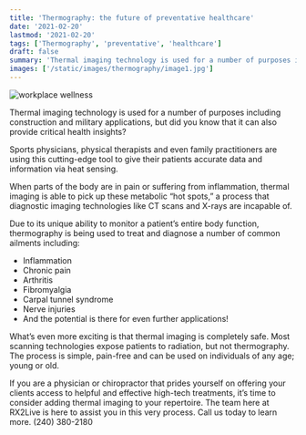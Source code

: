 ```yaml
---
title: 'Thermography: the future of preventative healthcare'
date: '2021-02-20'
lastmod: '2021-02-20'
tags: ['Thermography', 'preventative', 'healthcare']
draft: false
summary: 'Thermal imaging technology is used for a number of purposes including construction and military applications, but did you know that it can also provide critical health insights? Sports physicians, physical therapists and even family practitioners..'
images: ['/static/images/thermography/image1.jpg']
---
```


![workplace wellness](/static/images/thermography/image1.jpg)

Thermal imaging technology is used for a number of purposes including construction and military applications, but did you know that it can also provide critical health insights?

Sports physicians, physical therapists and even family practitioners are using this cutting-edge tool to give their patients accurate data and information via heat sensing.

When parts of the body are in pain or suffering from inflammation, thermal imaging is able to pick up these metabolic “hot spots,” a process that diagnostic imaging technologies like CT scans and X-rays are incapable of.

Due to its unique ability to monitor a patient’s entire body function, thermography is being used to treat and diagnose a number of common ailments including:

- Inflammation
- Chronic pain
- Arthritis
- Fibromyalgia
- Carpal tunnel syndrome
- Nerve injuries
- And the potential is there for even further applications!

What’s even more exciting is that thermal imaging is completely safe. Most scanning technologies expose patients to radiation, but not thermography. The process is simple, pain-free and can be used on individuals of any age; young or old.

If you are a physician or chiropractor that prides yourself on offering your clients access to helpful and effective high-tech treatments, it’s time to consider adding thermal imaging to your repertoire. The team here at RX2Live is here to assist you in this very process. Call us today to learn more. (240) 380-2180